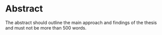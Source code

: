 # Abstract {-}

The abstract should outline the main approach and findings of the thesis and must not be more than 500 words.

